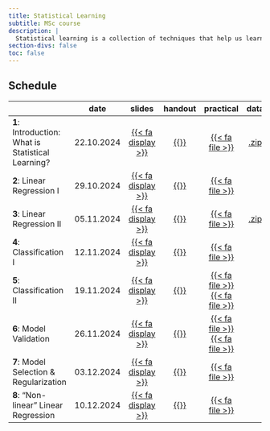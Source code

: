 ```yaml
---
title: Statistical Learning
subtitle: MSc course 
description: |
  Statistical learning is a collection of techniques that help us learn from complex data structures to determine trends and predict future outcomes. In essence, it moves beyond the statistical inference problem of finding a model to explain the data generation process to finding a predictive function based on the data. This course is an introduction to the theory and application of both supervised and unsupervised statistical learning techniques, and provides the skills to apply and evaluate them. Programming in the statistical software R will be used throughout the course to provide hands-on training and practical examples
section-divs: false
toc: false
---
```




## Schedule

|                                                    | date       |slides  | handout| practical | data | 
|----------------------------------------------------|------------|:------:|:------:|:---------:|:---------:|
| **1**:  Introduction: What is Statistical Learning? | 22.10.2024 | [{{< fa display >}}](https://termehs.github.io/statlearn01-intro)  | [{{<fa file-pdf >}}](material/01-intro-ho.pdf)| [{{< fa file >}}](material/01-R-you-ready.qmd)   |  [.zip](material/01-data.zip)|
| **2**: Linear Regression I | 29.10.2024 | [{{< fa display >}}](https://termehs.github.io/statlearn02-linreg-I) |  [{{<fa file-pdf >}}](material/02-linregI-ho.pdf) |  [{{< fa file >}}](material/02-linear-regression-I.qmd)   |  |
| **3**: Linear Regression II | 05.11.2024 | [{{< fa display >}}](https://termehs.github.io/statlearn03-linreg-II) |  [{{<fa file-pdf >}}](material/03-linregII-ho.pdf) |  [{{< fa file >}}](material/03-linear-regression-II.qmd)   | [.zip](material/03-data.zip) |
| **4**: Classification I | 12.11.2024 | [{{< fa display >}}](https://termehs.github.io/statlearn04-class-I) |  [{{<fa file-pdf >}}](material/04-class-I-ho.pdf) |  [{{< fa file >}}](material/04-classification-I.qmd)   | |
| **5**: Classification II | 19.11.2024 | [{{< fa display >}}](https://termehs.github.io/statlearn05-class-II) |  [{{<fa file-pdf >}}](material/05-class-II-ho.pdf) |  [{{< fa file >}}](material/05-knn-reg-class.qmd)   [{{< fa file >}}](material/05_Class-II.qmd)| |
| **6**: Model Validation| 26.11.2024 | [{{< fa display >}}](https://termehs.github.io/statlearn06-mod-val) |  [{{<fa file-pdf >}}](material/06-model-validation-ho.pdf) |  [{{< fa file >}}](material/06-model-validation-1.qmd)  [{{< fa file >}}](material/06_Model_Validation_Resampling.qmd)  |
| **7**: Model Selection & Regularization| 03.12.2024 | [{{< fa display >}}](https://termehs.github.io/statlearn07-mod-sel-regul) |  [{{<fa file-pdf >}}](material/07-model-selection-regularization-ho.pdf) |   [{{< fa file >}}](material/07_model_selection_regularization.qmd)  | 
| **8**: "Non-linear" Linear Regression | 10.12.2024 | [{{< fa display >}}](https://termehs.github.io/statlearn08-non-linearity) |  [{{<fa file-pdf >}}](material/08-non-linearity-ho.pdf) |   [{{< fa file >}}](material/08-nonlinearity.qmd)  | 


